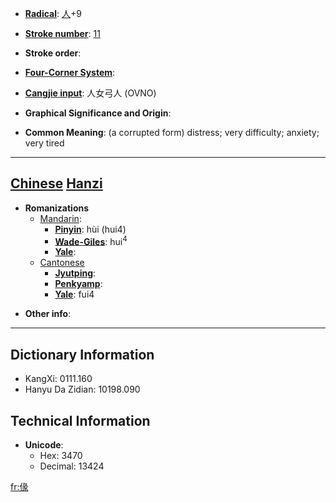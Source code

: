* '''[[Wiktionary:Chinese radical index| Radical]]''': [[Wiktionary:Chinese radical index 人|人]]+9

* '''[[Wiktionary:Chinese total strokes index|Stroke number]]''': [[Wiktionary:Chinese total strokes index 11|11]]

* '''Stroke order''': 

* '''[[Wiktionary:Chinese four corner index|Four-Corner System]]''': 

* '''[[Wiktionary:Chinese Cangjie index|Cangjie input]]''': 人女弓人 (OVNO)

* '''Graphical Significance and Origin''': 

* '''Common Meaning''': (a corrupted form) distress; very difficulty; anxiety; very tired

----

== [[Chinese]] [[Hanzi]] ==

* '''Romanizations'''
** [[Mandarin]]:
*** '''[[Pinyin]]''': hùi (hui4)
*** '''[[Wade-Giles]]''': hui<sup>4</sup>
*** '''[[Yale]]''': 
**[[Cantonese]]
***'''[[Jyutping]]''':
***'''[[Penkyamp]]''': 
***'''[[Yale]]''': fui4

* '''Other info''': 

----

== Dictionary Information ==

* KangXi: 0111.160
* Hanyu Da Zidian: 10198.090

== Technical Information ==

* '''Unicode''':
** Hex: 3470
** Decimal: 13424

[[fr:㑰]]